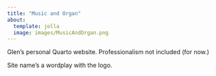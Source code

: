 ```yaml
---
title: "Music and Organ"
about:
  template: jolla
  image: images/MusicAndOrgan.png
---
```


Glen's personal Quarto website. Professionalism not included (for now.)

Site name's a wordplay with the logo.